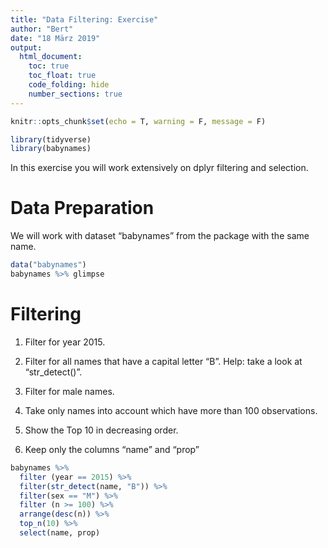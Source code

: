 ```yaml
---
title: "Data Filtering: Exercise"
author: "Bert"
date: "18 März 2019"
output: 
  html_document:
    toc: true
    toc_float: true
    code_folding: hide
    number_sections: true
---
```


```r
knitr::opts_chunk$set(echo = T, warning = F, message = F)
```

```r
library(tidyverse)
library(babynames)
```

In this exercise you will work extensively on dplyr filtering and selection.

# Data Preparation

We will work with dataset "babynames" from the package with the same name.

```r
data("babynames")
babynames %>% glimpse
```

# Filtering

1. Filter for year 2015.

2. Filter for all names that have a capital letter "B". Help: take a look at "str_detect()".

3. Filter for male names.

4. Take only names into account which have more than 100 observations.

5. Show the Top 10 in decreasing order.

6. Keep only the columns "name" and "prop"

```r
babynames %>% 
  filter (year == 2015) %>% 
  filter(str_detect(name, "B")) %>% 
  filter(sex == "M") %>% 
  filter (n >= 100) %>% 
  arrange(desc(n)) %>% 
  top_n(10) %>% 
  select(name, prop)
```

